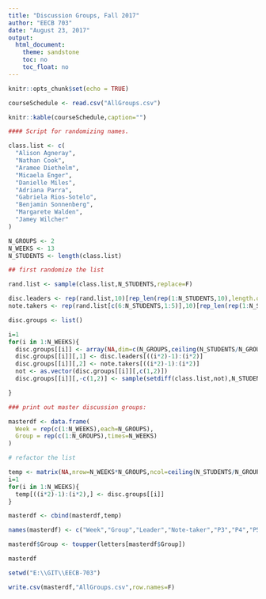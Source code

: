 ```yaml
---
title: "Discussion Groups, Fall 2017"
author: "EECB 703"
date: "August 23, 2017"
output: 
  html_document: 
    theme: sandstone
    toc: no
    toc_float: no
---
```


```r
knitr::opts_chunk$set(echo = TRUE)
```


```r
courseSchedule <- read.csv("AllGroups.csv")
```

```r
knitr::kable(courseSchedule,caption="")
```




```r
#### Script for randomizing names.

class.list <- c(
  "Alison Agneray",
  "Nathan Cook",
  "Aramee Diethelm",
  "Micaela Enger",
  "Danielle Miles",
  "Adriana Parra",
  "Gabriela Rios-Sotelo",
  "Benjamin Sonnenberg",
  "Margarete Walden",
  "Jamey Wilcher"
)

N_GROUPS <- 2
N_WEEKS <- 13
N_STUDENTS <- length(class.list)

## first randomize the list

rand.list <- sample(class.list,N_STUDENTS,replace=F)

disc.leaders <- rep(rand.list,10)[rep_len(rep(1:N_STUDENTS,10),length.out=N_WEEKS*N_GROUPS)]
note.takers <- rep(rand.list[c(6:N_STUDENTS,1:5)],10)[rep_len(rep(1:N_STUDENTS,10),length.out=N_WEEKS*N_GROUPS)]

disc.groups <- list()

i=1
for(i in 1:N_WEEKS){
  disc.groups[[i]] <- array(NA,dim=c(N_GROUPS,ceiling(N_STUDENTS/N_GROUPS)))
  disc.groups[[i]][,1] <- disc.leaders[((i*2)-1):(i*2)]
  disc.groups[[i]][,2] <- note.takers[((i*2)-1):(i*2)]
  not <- as.vector(disc.groups[[i]][,c(1,2)])
  disc.groups[[i]][,-c(1,2)] <- sample(setdiff(class.list,not),N_STUDENTS-4,replace=F)

}

### print out master discussion groups:

masterdf <- data.frame(
  Week = rep(c(1:N_WEEKS),each=N_GROUPS),
  Group = rep(c(1:N_GROUPS),times=N_WEEKS)
)

# refactor the list

temp <- matrix(NA,nrow=N_WEEKS*N_GROUPS,ncol=ceiling(N_STUDENTS/N_GROUPS))
i=1
for(i in 1:N_WEEKS){
  temp[((i*2)-1):(i*2),] <- disc.groups[[i]]
}

masterdf <- cbind(masterdf,temp)

names(masterdf) <- c("Week","Group","Leader","Note-taker","P3","P4","P5")

masterdf$Group <- toupper(letters[masterdf$Group])

masterdf

setwd("E:\\GIT\\EECB-703")

write.csv(masterdf,"AllGroups.csv",row.names=F)

```



